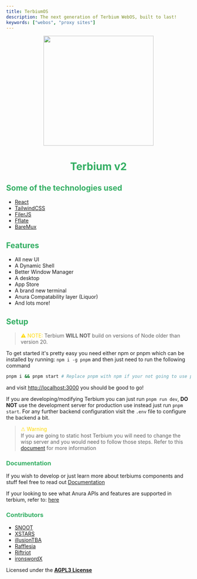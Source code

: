 ```yaml
---
title: TerbiumOS
description: The next generation of Terbium WebOS, built to last!
keywords: ["webos", "proxy sites"]
---
```


<center>
  <img src="https://raw.githubusercontent.com/TerbiumOS/web-v2/refs/heads/main/card.png" style="display: block; margin-left: auto; margin-right: auto; width: 300px;" />

  <h1 style="color: #32ae62;">Terbium v2</h1>
</center>

## <span style="color: #32ae62;">Some of the technologies used</span>

- [React](https://react.dev)
- [TailwindCSS](https://tailwindcss.com)
- [FilerJS](https://github.com/filerjs/filer)
- [Fflate](https://github.com/101arrowz/fflate/)
- [BareMux](https://github.com/mercuryworkshop/bare-mux)

## <span style="color: #32ae62;">Features</span>

- All new UI
- A Dynamic Shell
- Better Window Manager
- A desktop
- App Store
- A brand new terminal
- Anura Compatability layer (Liquor)
- And lots more!

## <span style="color: #32ae62;">Setup</span>

> <span style="font-family: url('https://fonts.googleapis.com/css2?family=Roboto&display=swap'); color: #ffd900;">⚠</span> <span style="color: #ffd900;">NOTE:</span> Terbium **WILL NOT** build on versions of Node older than version 20.

To get started it's pretty easy you need either npm or pnpm which can be installed by running: `npm i -g pnpm` and then just need to run the following command

```bash
pnpm i && pnpm start # Replace pnpm with npm if your not going to use pnpm
```

and visit [http://localhost:3000](http://localhost:3000) you should be good to go!

If you are developing/modifying Terbium you can just run `pnpm run dev`, **DO NOT** use the development server for production use instead just run `pnpm start`. For any further backend configuration visit the `.env` file to configure the backend a bit.

> <span style="font-family: none; color: #ffd900;">⚠</span> <span style="color: #ffd900;">Warning</span><br />
> If you are going to static host Terbium you will need to change the wisp server and you would need to follow those steps. Refer to this [document](https://github.com/TerbiumOS/web-v2/tree/main/docs/static-hosting.md) for more information

### <span style="color: #32ae62;">Documentation</span>

If you wish to develop or just learn more about terbiums components and stuff feel free to read out [Documentation](https://github.com/TerbiumOS/web-v2/tree/main/docs/README.md)

If your looking to see what Anura APIs and features are supported in terbium, refer to: [here](https://github.com/TerbiumOS/web-v2/tree/main/docs/anura-compat.md)

### <span style="color: #32ae62;">Contributors</span>

- [SNOOT](https://github.com/NovaAppsInc)
- [XSTARS](https://github.com/Notplayingallday383)
- [illusionTBA](https://github.com/illusionTBA)
- [Rafflesia](https://github.com/ProgrammerIn-wonderland)
- [Riftriot](https://github.com/Riftriot)
- [ironswordX](https://github.com/ironswordX)

Licensed under the [**AGPL3 License**](https://www.gnu.org/licenses/agpl-3.0.en.html)
